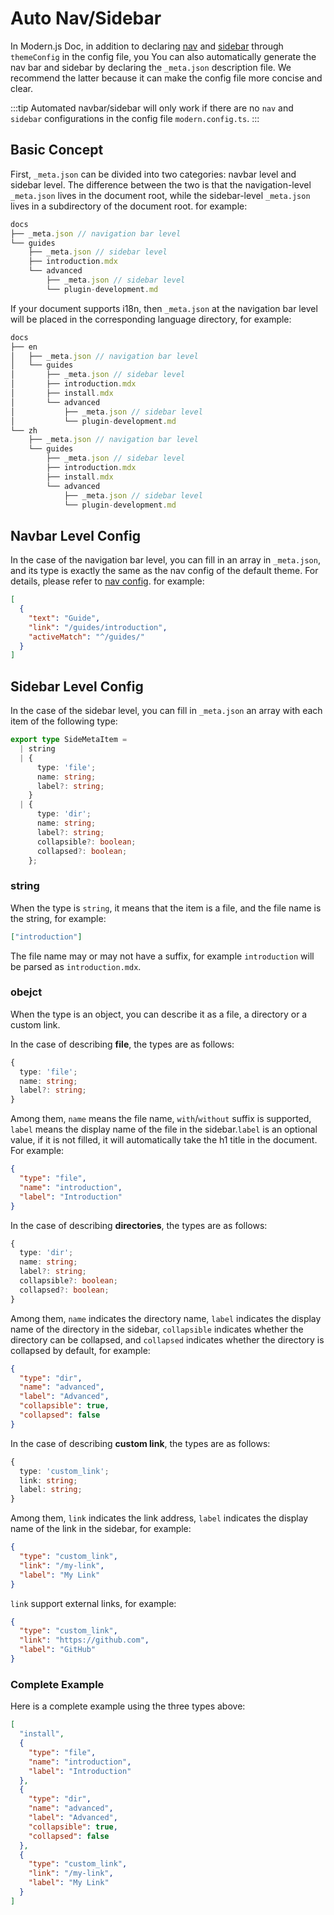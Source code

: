 # Auto Nav/Sidebar

In Modern.js Doc, in addition to declaring [nav](/api/config-theme.html#nav) and [sidebar](/api/config-theme.html#sidebar) through `themeConfig` in the config file, you You can also automatically generate the nav bar and sidebar by declaring the `_meta.json` description file. We recommend the latter because it can make the config file more concise and clear.

:::tip
Automated navbar/sidebar will only work if there are no `nav` and `sidebar` configurations in the config file `modern.config.ts`.
:::

## Basic Concept

First, `_meta.json` can be divided into two categories: navbar level and sidebar level. The difference between the two is that the navigation-level `_meta.json` lives in the document root, while the sidebar-level `_meta.json` lives in a subdirectory of the document root. for example:

```js
docs
├── _meta.json // navigation bar level
└── guides
    ├── _meta.json // sidebar level
    ├── introduction.mdx
    └── advanced
        ├── _meta.json // sidebar level
        └── plugin-development.md
```

If your document supports i18n, then `_meta.json` at the navigation bar level will be placed in the corresponding language directory, for example:

```js
docs
├── en
│   ├── _meta.json // navigation bar level
│   └── guides
│       ├── _meta.json // sidebar level
│       ├── introduction.mdx
│       ├── install.mdx
│       └── advanced
│           ├── _meta.json // sidebar level
│           └── plugin-development.md
└── zh
    ├── _meta.json // navigation bar level
    └── guides
        ├── _meta.json // sidebar level
        ├── introduction.mdx
        ├── install.mdx
        └── advanced
            ├── _meta.json // sidebar level
            └── plugin-development.md
```

## Navbar Level Config

In the case of the navigation bar level, you can fill in an array in `_meta.json`, and its type is exactly the same as the nav config of the default theme. For details, please refer to [nav config](/api/config-theme.html#nav). for example:

```json
[
  {
    "text": "Guide",
    "link": "/guides/introduction",
    "activeMatch": "^/guides/"
  }
]
```

## Sidebar Level Config

In the case of the sidebar level, you can fill in `_meta.json` an array with each item of the following type:

```ts
export type SideMetaItem =
  | string
  | {
      type: 'file';
      name: string;
      label?: string;
    }
  | {
      type: 'dir';
      name: string;
      label?: string;
      collapsible?: boolean;
      collapsed?: boolean;
    };
```

### string

When the type is `string`, it means that the item is a file, and the file name is the string, for example:

```json
["introduction"]
```

The file name may or may not have a suffix, for example `introduction` will be parsed as `introduction.mdx`.

### obejct

When the type is an object, you can describe it as a file, a directory or a custom link.

In the case of describing **file**, the types are as follows:

```ts
{
  type: 'file';
  name: string;
  label?: string;
}
```

Among them, `name` means the file name, `with`/`without` suffix is ​​supported, `label` means the display name of the file in the sidebar.`label` is an optional value, if it is not filled, it will automatically take the h1 title in the document. For example:

```json
{
  "type": "file",
  "name": "introduction",
  "label": "Introduction"
}
```

In the case of describing **directories**, the types are as follows:

```ts
{
  type: 'dir';
  name: string;
  label?: string;
  collapsible?: boolean;
  collapsed?: boolean;
}
```

Among them, `name` indicates the directory name, `label` indicates the display name of the directory in the sidebar, `collapsible` indicates whether the directory can be collapsed, and `collapsed` indicates whether the directory is collapsed by default, for example:

```json
{
  "type": "dir",
  "name": "advanced",
  "label": "Advanced",
  "collapsible": true,
  "collapsed": false
}
```

In the case of describing **custom link**, the types are as follows:

```ts
{
  type: 'custom_link';
  link: string;
  label: string;
}
```

Among them, `link` indicates the link address, `label` indicates the display name of the link in the sidebar, for example:

```json
{
  "type": "custom_link",
  "link": "/my-link",
  "label": "My Link"
}
```

`link` support external links, for example:

```json
{
  "type": "custom_link",
  "link": "https://github.com",
  "label": "GitHub"
}
```

### Complete Example

Here is a complete example using the three types above:

```json
[
  "install",
  {
    "type": "file",
    "name": "introduction",
    "label": "Introduction"
  },
  {
    "type": "dir",
    "name": "advanced",
    "label": "Advanced",
    "collapsible": true,
    "collapsed": false
  },
  {
    "type": "custom_link",
    "link": "/my-link",
    "label": "My Link"
  }
]
```
